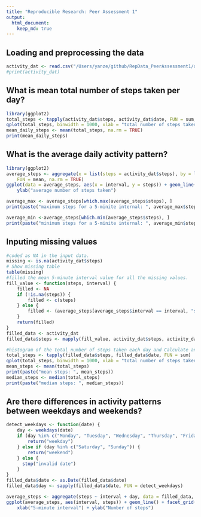 ```yaml
---
title: "Reproducible Research: Peer Assessment 1"
output: 
  html_document:
    keep_md: true
---
```



## Loading and preprocessing the data
```r
activity_dat <- read.csv("/Users/yanze/github/RepData_PeerAssessment1/activity.csv")
#print(activity_dat)

```

## What is mean total number of steps taken per day?
```r
library(ggplot2)
total_steps <- tapply(activity_dat$steps, activity_dat$date, FUN = sum, na.rm = TRUE)
qplot(total_steps, binwidth = 1000, xlab = "total number of steps taken per day")
mean_daily_steps <- mean(total_steps, na.rm = TRUE)
print(mean_daily_steps)
```

## What is the average daily activity pattern?

```r
library(ggplot2)
average_steps <- aggregate(x = list(steps = activity_dat$steps), by = list(interval =  activity_dat$interval), 
    FUN = mean, na.rm = TRUE)
ggplot(data = average_steps, aes(x = interval, y = steps)) + geom_line() + xlab("5-minute interval") + 
    ylab("average number of steps taken")

average_max <- average_steps[which.max(average_steps$steps), ]
print(paste("maximum steps for a 5-minite internal: ", average_max$steps))

average_min <-average_steps[which.min(average_steps$steps), ]
print(paste("minimum steps for a 5-minite internal: ", average_min$steps))
```
## Inputing missing values
```r
#coded as NA in the input data.
missing <- is.na(activity_dat$steps)
# Show missing table
table(missing)
#filled the mean 5-minute interval value for all the missing values.
fill_value <- function(steps, interval) {
    filled <- NA
    if (!is.na(steps)) {
        filled <- c(steps) 
    } else {
        filled <- (average_steps[average_steps$interval == interval, "steps"])
    }
    return(filled)
}
filled_data <- activity_dat
filled_data$steps <- mapply(fill_value, activity_dat$steps, activity_dat$interval)

#histogram of the total number of steps taken each day and Calculate and report the mean and median total number of steps taken per day
total_steps <- tapply(filled_data$steps, filled_data$date, FUN = sum)
qplot(total_steps, binwidth = 1000, xlab = "total number of steps taken each day")
mean_steps <- mean(total_steps)
print(paste("mean steps: ", mean_steps))
median_steps <- median(total_steps)
print(paste("median steps: ", median_steps))
```

## Are there differences in activity patterns between weekdays and weekends?
```r
detect_weekdays <- function(date) {
    day <- weekdays(date)
    if (day %in% c("Monday", "Tuesday", "Wednesday", "Thursday", "Friday")) {
        return("weekday") 
    } else if (day %in% c("Saturday", "Sunday")) {
        return("weekend") 
    } else {
      stop("invalid date")
    }
}
filled_data$date <- as.Date(filled_data$date)
filled_data$day <- sapply(filled_data$date, FUN = detect_weekdays)

average_steps <- aggregate(steps ~ interval + day, data = filled_data, mean)
ggplot(average_steps, aes(interval, steps)) + geom_line() + facet_grid(day ~ .) + 
    xlab("5-minute interval") + ylab("Number of steps")
```
